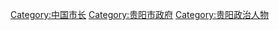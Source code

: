 [[Category:中国市长|Category:中国市长]]
[[Category:贵阳市政府|Category:贵阳市政府]]
[[Category:贵阳政治人物|Category:贵阳政治人物]]